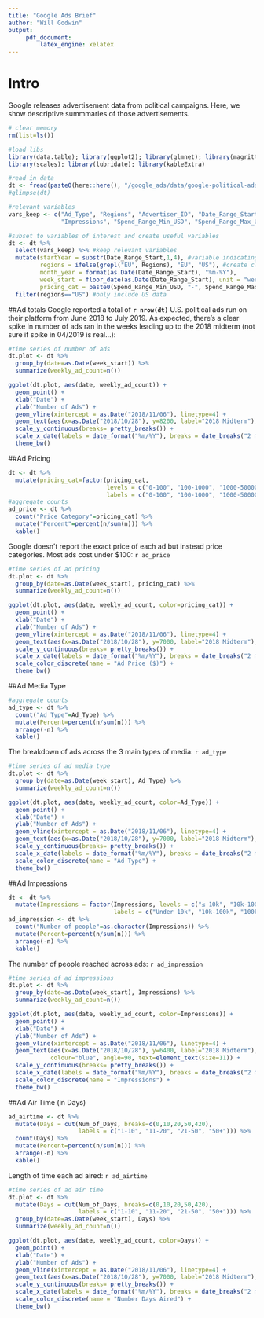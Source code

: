 ```yaml
---
title: "Google Ads Brief"
author: "Will Godwin"
output:
     pdf_document:
         latex_engine: xelatex
---
```


# Intro
Google releases advertisement data from political campaigns. Here, we show descriptive summmaries of those advertisements.

```r
# clear memory
rm(list=ls())

#load libs
library(data.table); library(ggplot2); library(glmnet); library(magrittr); library(tidyverse); 
library(scales); library(lubridate); library(kableExtra)
```


```r
#read in data
dt <- fread(paste0(here::here(), "/google_ads/data/google-political-ads-creative-stats.csv"))
#glimpse(dt)

#relevant variables
vars_keep <- c("Ad_Type", "Regions", "Advertiser_ID", "Date_Range_Start", "Date_Range_End", "Num_of_Days", 
               "Impressions", "Spend_Range_Min_USD", "Spend_Range_Max_USD")

#subset to variables of interest and create useful variables
dt <- dt %>%
  select(vars_keep) %>% #keep relevant variables
  mutate(startYear = substr(Date_Range_Start,1,4), #variable indicating year ad started
         regions = ifelse(grepl("EU", Regions), "EU", "US"), #create cleaner regions variable
         month_year = format(as.Date(Date_Range_Start), "%m-%Y"),
         week_start = floor_date(as.Date(Date_Range_Start), unit = "week"),
         pricing_cat = paste0(Spend_Range_Min_USD, "-", Spend_Range_Max_USD)) %>% 
  filter(regions=="US") #only include US data
```

##Ad totals
Google reported a total of **`r nrow(dt)`** U.S. political ads run on their platform from June 2018 to July 2019. As expected, there's a clear spike in number of ads ran in the weeks leading up to the 2018 midterm (not sure if spike in 04/2019 is real...):

```r
#time series of number of ads
dt.plot <- dt %>%
  group_by(date=as.Date(week_start)) %>%
  summarize(weekly_ad_count=n())

ggplot(dt.plot, aes(date, weekly_ad_count)) +
  geom_point() +
  xlab("Date") +
  ylab("Number of Ads") +
  geom_vline(xintercept = as.Date("2018/11/06"), linetype=4) +
  geom_text(aes(x=as.Date("2018/10/28"), y=8200, label="2018 Midterm"), colour="blue", angle=90, text=element_text(size=11)) +
  scale_y_continuous(breaks= pretty_breaks()) +
  scale_x_date(labels = date_format("%m/%Y"), breaks = date_breaks("2 month")) +
  theme_bw()
```

\newpage

##Ad Pricing
```r
dt <- dt %>%
  mutate(pricing_cat=factor(pricing_cat, 
                            levels = c("0-100", "100-1000", "1000-50000", "50000-100000", "100000-NA"),
                            labels = c("0-100", "100-1000", "1000-50000", "50000-100000", "100000 +")))
#aggregate counts
ad_price <- dt %>%
  count("Price Category"=pricing_cat) %>%
  mutate("Percent"=percent(n/sum(n))) %>%
  kable()

```
Google doesn't report the exact price of each ad but instead price categories. Most ads cost under $100:
`r ad_price`

\vspace{3em}

```r
#time series of ad pricing
dt.plot <- dt %>%
  group_by(date=as.Date(week_start), pricing_cat) %>%
  summarize(weekly_ad_count=n())

ggplot(dt.plot, aes(date, weekly_ad_count, color=pricing_cat)) +
  geom_point() +
  xlab("Date") +
  ylab("Number of Ads") +
  geom_vline(xintercept = as.Date("2018/11/06"), linetype=4) +
  geom_text(aes(x=as.Date("2018/10/28"), y=7000, label="2018 Midterm"), colour="blue", angle=90, text=element_text(size=11)) +
  scale_y_continuous(breaks= pretty_breaks()) +
  scale_x_date(labels = date_format("%m/%Y"), breaks = date_breaks("2 month")) +
  scale_color_discrete(name = "Ad Price ($)") +
  theme_bw()
```

\newpage

##Ad Media Type
```r
#aggregate counts
ad_type <- dt %>%
  count("Ad Type"=Ad_Type) %>%
  mutate(Percent=percent(n/sum(n))) %>%
  arrange(-n) %>%
  kable()
```
The breakdown of ads across the 3 main types of media:
`r ad_type`

\vspace{3em}

```r
#time series of ad media type
dt.plot <- dt %>%
  group_by(date=as.Date(week_start), Ad_Type) %>%
  summarize(weekly_ad_count=n())

ggplot(dt.plot, aes(date, weekly_ad_count, color=Ad_Type)) +
  geom_point() +
  xlab("Date") +
  ylab("Number of Ads") +
  geom_vline(xintercept = as.Date("2018/11/06"), linetype=4) +
  geom_text(aes(x=as.Date("2018/10/28"), y=7000, label="2018 Midterm"), colour="blue", angle=90, text=element_text(size=11)) +
  scale_y_continuous(breaks= pretty_breaks()) +
  scale_x_date(labels = date_format("%m/%Y"), breaks = date_breaks("2 month")) +
  scale_color_discrete(name = "Ad Type") +
  theme_bw()
```

\newpage

##Ad Impressions
```r
dt <- dt %>%
  mutate(Impressions = factor(Impressions, levels = c("≤ 10k", "10k-100k", "100k-1M", "1M-10M", "> 10M"),
                              labels = c("Under 10k", "10k-100k", "100k-1M", "1M-10M", "10M+")))
ad_impression <- dt %>%
  count("Number of people"=as.character(Impressions)) %>%
  mutate(Percent=percent(n/sum(n))) %>%
  arrange(-n) %>%
  kable()
```
The number of people reached across ads:
`r ad_impression`

\vspace{3em}

```r
#time series of ad impressions
dt.plot <- dt %>%
  group_by(date=as.Date(week_start), Impressions) %>%
  summarize(weekly_ad_count=n())

ggplot(dt.plot, aes(date, weekly_ad_count, color=Impressions)) +
  geom_point() +
  xlab("Date") +
  ylab("Number of Ads") +
  geom_vline(xintercept = as.Date("2018/11/06"), linetype=4) +
  geom_text(aes(x=as.Date("2018/10/28"), y=6400, label="2018 Midterm"), 
            colour="blue", angle=90, text=element_text(size=11)) +
  scale_y_continuous(breaks= pretty_breaks()) +
  scale_x_date(labels = date_format("%m/%Y"), breaks = date_breaks("2 month")) +
  scale_color_discrete(name = "Impressions") +
  theme_bw()
```

\newpage

##Ad Air Time (in Days)
```r
ad_airtime <- dt %>% 
  mutate(Days = cut(Num_of_Days, breaks=c(0,10,20,50,420), 
                    labels = c("1-10", "11-20", "21-50", "50+"))) %>%
  count(Days) %>%
  mutate(Percent=percent(n/sum(n))) %>%
  arrange(-n) %>%
  kable()
```
Length of time each ad aired:
`r ad_airtime`

\vspace{3em}

```r
#time series of ad air time
dt.plot <- dt %>%
  mutate(Days = cut(Num_of_Days, breaks=c(0,10,20,50,420), 
                    labels = c("1-10", "11-20", "21-50", "50+"))) %>%
  group_by(date=as.Date(week_start), Days) %>%
  summarize(weekly_ad_count=n())

ggplot(dt.plot, aes(date, weekly_ad_count, color=Days)) +
  geom_point() +
  xlab("Date") +
  ylab("Number of Ads") +
  geom_vline(xintercept = as.Date("2018/11/06"), linetype=4) +
  geom_text(aes(x=as.Date("2018/10/28"), y=7000, label="2018 Midterm"), colour="blue", angle=90, text=element_text(size=11)) +
  scale_y_continuous(breaks= pretty_breaks()) +
  scale_x_date(labels = date_format("%m/%Y"), breaks = date_breaks("2 month")) +
  scale_color_discrete(name = "Number Days Aired") +
  theme_bw()
```